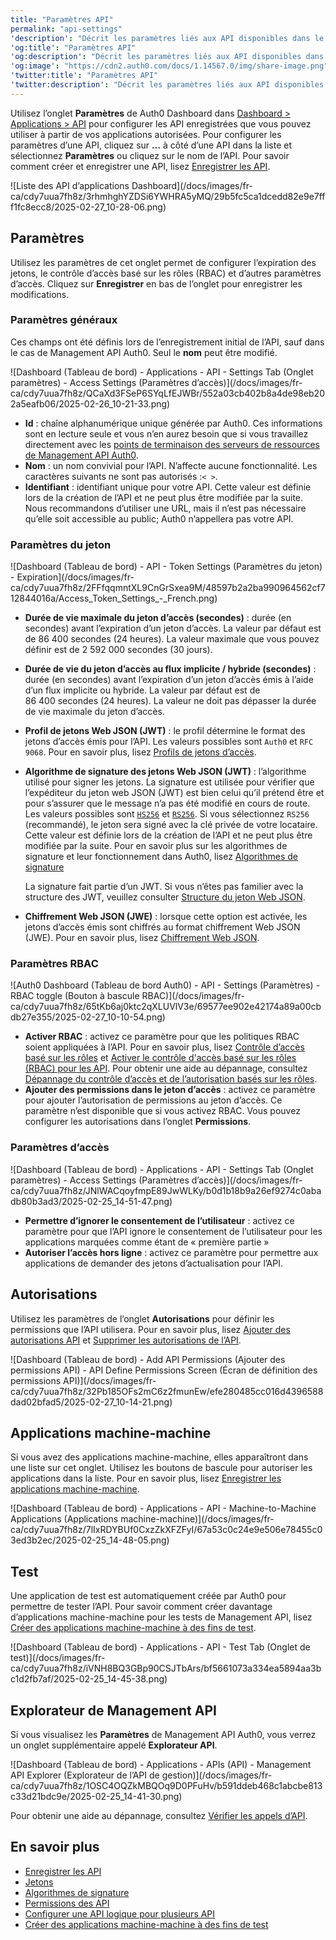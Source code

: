 ```yaml
---
title: "Paramètres API"
permalink: "api-settings"
'description': "Décrit les paramètres liés aux API disponibles dans le Dashboard Auth0."
'og:title': "Paramètres API"
'og:description': "Décrit les paramètres liés aux API disponibles dans le Dashboard Auth0."
'og:image': "https://cdn2.auth0.com/docs/1.14567.0/img/share-image.png"
'twitter:title': "Paramètres API"
'twitter:description': "Décrit les paramètres liés aux API disponibles dans le Dashboard Auth0."
---
```


Utilisez l’onglet **Paramètres** de <Tooltip href="/docs/docs/fr-ca/glossary?term=auth0-dashboard" tip="Auth0 Dashboard
Principal produit d’Auth0 pour configurer vos services." cta="Voir le glossaire">Auth0 Dashboard</Tooltip> dans [Dashboard > Applications > API](https://manage.auth0.com/#/apis) pour configurer les API enregistrées que vous pouvez utiliser à partir de vos applications autorisées. Pour configurer les paramètres d’une API, cliquez sur **…** à côté d’une API dans la liste et sélectionnez **Paramètres** ou cliquez sur le nom de l’API. Pour savoir comment créer et enregistrer une API, lisez [Enregistrer les API](/docs/fr-ca/get-started/auth0-overview/set-up-apis).

<Frame>![Liste des API d’applications Dashboard](/docs/images/fr-ca/cdy7uua7fh8z/3rhmhghYZDSi6YWHRA5yMQ/29b5fc5ca1dcedd82e9e7fff1fc8ecc8/2025-02-27_10-28-06.png)</Frame>

## Paramètres

Utilisez les paramètres de cet onglet permet de configurer l’expiration des jetons, le contrôle d’accès basé sur les rôles (RBAC) et d’autres paramètres d’accès. Cliquez sur **Enregistrer** en bas de l’onglet pour enregistrer les modifications.

### Paramètres généraux

Ces champs ont été définis lors de l’enregistrement initial de l’API, sauf dans le cas de Management API Auth0. Seul le **nom** peut être modifié.

<Frame>![Dashboard (Tableau de bord) - Applications - API - Settings Tab (Onglet paramètres) - Access Settings (Paramètres d’accès)](/docs/images/fr-ca/cdy7uua7fh8z/QCaXd3FSeP6SYqLfEJWBr/552a03cb402b8a4de98eb202a5eafb06/2025-02-26_10-21-33.png)</Frame>

* **Id** : chaîne alphanumérique unique générée par Auth0. Ces informations sont en lecture seule et vous n’en aurez besoin que si vous travaillez directement avec les [points de terminaison des serveurs de ressources de Management API Auth0](https://auth0.com/docs/api/management/v2#!/Resource_Servers/get_resource_servers_by_id).
* **Nom** : un nom convivial pour l’API. N’affecte aucune fonctionnalité. Les caractères suivants ne sont pas autorisés :`< >`.
* **Identifiant** : identifiant unique pour votre API. Cette valeur est définie lors de la création de l’API et ne peut plus être modifiée par la suite. Nous recommandons d’utiliser une URL, mais il n’est pas nécessaire qu’elle soit accessible au public; Auth0 n’appellera pas votre API.

### Paramètres du jeton

<Frame>![Dashboard (Tableau de bord) - API - Token Settings (Paramètres du jeton) - Expiration](/docs/images/fr-ca/cdy7uua7fh8z/2FFfqqmntXL9CnGrSxea9M/48597b2a2ba990964562cf712844016a/Access_Token_Settings_-_French.png)</Frame>

* **Durée de vie maximale du jeton d’accès (secondes)** : durée (en secondes) avant l’expiration d’un jeton d’accès. La valeur par défaut est de 86 400 secondes (24 heures). La valeur maximale que vous pouvez définir est de 2 592 000 secondes (30 jours).
* **Durée de vie du jeton d’accès au flux implicite / hybride (secondes)** : durée (en secondes) avant l’expiration d’un jeton d’accès émis à l’aide d’un flux implicite ou hybride. La valeur par défaut est de 86 400 secondes (24 heures). La valeur ne doit pas dépasser la durée de vie maximale du jeton d’accès.
* **Profil de jetons Web JSON (<Tooltip href="/docs/docs/fr-ca/glossary?term=json-web-token" tip="Jeton Web JSON (JWT)
Format standard de jeton d’ID (et souvent de jeton d’accès) utilisé pour représenter en toute sécurité des demandes entre deux parties." cta="Voir le glossaire">JWT</Tooltip>)** : le profil détermine le format des jetons d’accès émis pour l’API. Les valeurs possibles sont `Auth0` et `RFC 9068`. Pour en savoir plus, lisez [Profils de jetons d’accès](/docs/fr-ca/secure/tokens/access-tokens/access-token-profiles).
* **Algorithme de signature des jetons Web JSON (JWT)** : l’algorithme utilisé pour signer les jetons. La signature est utilisée pour vérifier que l’expéditeur du jeton web JSON (JWT) est bien celui qu’il prétend être et pour s’assurer que le message n’a pas été modifié en cours de route. Les valeurs possibles sont [`HS256`](https://en.wikipedia.org/wiki/Symmetric-key_algorithm) et [`RS256`](https://en.wikipedia.org/wiki/Public-key_cryptography). Si vous sélectionnez `RS256` (recommandé), le jeton sera signé avec la clé privée de votre locataire. Cette valeur est définie lors de la création de l’API et ne peut plus être modifiée par la suite. Pour en savoir plus sur les algorithmes de signature et leur fonctionnement dans Auth0, lisez [Algorithmes de signature](/docs/fr-ca/get-started/applications/signing-algorithms)

  <Callout icon="file-lines" color="#0EA5E9" iconType="regular">

  La signature fait partie d’un JWT. Si vous n’êtes pas familier avec la structure des JWT, veuillez consulter [Structure du jeton Web JSON](/docs/fr-ca/secure/tokens/json-web-tokens/json-web-token-structure).

  </Callout>

* **Chiffrement Web JSON (JWE)** : lorsque cette option est activée, les jetons d’accès émis sont chiffrés au format chiffrement Web JSON (JWE). Pour en savoir plus, lisez [Chiffrement Web JSON](/docs/fr-ca/secure/tokens/access-tokens/json-web-encryption).

### Paramètres RBAC

<Frame>![Auth0 Dashboard (Tableau de bord Auth0) - API - Settings (Paramètres) - RBAC toggle (Bouton à bascule RBAC)](/docs/images/fr-ca/cdy7uua7fh8z/65tKb6aj0ktc2qXLUVlV3e/69577ee902e42174a89a00cbdb27e355/2025-02-27_10-10-54.png)</Frame>

* **Activer RBAC** : activez ce paramètre pour que les politiques RBAC soient appliquées à l’API. Pour en savoir plus, lisez [Contrôle d’accès basé sur les rôles](/docs/fr-ca/manage-users/access-control/rbac) et [Activer le contrôle d'accès basé sur les rôles (RBAC) pour les API](/docs/fr-ca/get-started/apis/enable-role-based-access-control-for-apis). Pour obtenir une aide au dépannage, consultez [Dépannage du contrôle d’accès et de l’autorisation basés sur les rôles](/docs/fr-ca/troubleshoot/authentication-issues/troubleshoot-rbac-authorization).
* **Ajouter des permissions dans le jeton d’accès** : activez ce paramètre pour ajouter l’autorisation de permissions au jeton d’accès. Ce paramètre n’est disponible que si vous activez RBAC. Vous pouvez configurer les autorisations dans l’onglet **Permissions**.

### Paramètres d’accès

<Frame>![Dashboard (Tableau de bord) - Applications - API - Settings Tab (Onglet paramètres) - Access Settings (Paramètres d’accès)](/docs/images/fr-ca/cdy7uua7fh8z/JNlWACqoyfmpE89JwWLKy/b0d1b18b9a26ef9274c0abadb80b3ad3/2025-02-25_14-51-47.png)</Frame>

* **Permettre d’ignorer le consentement de l’utilisateur** : activez ce paramètre pour que l’API ignore le consentement de l’utilisateur pour les applications marquées comme étant de « première partie »
* **Autoriser l’accès hors ligne** : activez ce paramètre pour permettre aux applications de demander des jetons d’actualisation pour l’API.

## Autorisations

Utilisez les paramètres de l’onglet **Autorisations** pour définir les permissions que l’API utilisera. Pour en savoir plus, lisez [Ajouter des autorisations API](/docs/fr-ca/get-started/apis/add-api-permissions) et [Supprimer les autorisations de l’API](/docs/fr-ca/get-started/apis/delete-api-permissions).

<Frame>![Dashboard (Tableau de bord) - Add API Permissions (Ajouter des permissions API) - API Define Permissions Screen (Écran de définition des permissions API)](/docs/images/fr-ca/cdy7uua7fh8z/32Pb185OFs2mC6z2fmunEw/efe280485cc016d4396588dad02bfad5/2025-02-27_10-14-21.png)</Frame>

## Applications machine-machine

Si vous avez des applications machine-machine, elles apparaîtront dans une liste sur cet onglet. Utilisez les boutons de bascule pour autoriser les applications dans la liste. Pour en savoir plus, lisez [Enregistrer les applications machine-machine](/docs/fr-ca/get-started/auth0-overview/create-applications/machine-to-machine-apps).

<Frame>![Dashboard (Tableau de bord) - Applications - API - Machine-to-Machine Applications (Applications machine-machine)](/docs/images/fr-ca/cdy7uua7fh8z/7lIxRDYBUf0CxzZkXFZFyI/67a53c0c24e9e506e78455c03ed3b2ec/2025-02-25_14-48-05.png)</Frame>

## Test

Une application de test est automatiquement créée par Auth0 pour permettre de tester l’API. Pour savoir comment créer davantage d’applications machine-machine pour les tests de <Tooltip href="/docs/docs/fr-ca/glossary?term=management-api" tip="Management API
Un produit permettant aux clients d’effectuer des tâches administratives." cta="Voir le glossaire">Management API</Tooltip>, lisez [Créer des applications machine-machine à des fins de test](/docs/fr-ca/get-started/apis/create-m2m-app-test).

<Frame>![Dashboard (Tableau de bord) - Applications - API - Test Tab (Onglet de test)](/docs/images/fr-ca/cdy7uua7fh8z/iVNH8BQ3GBp90CSJTbArs/bf5661073a334ea5894aa3bc1d2fb7af/2025-02-25_14-45-38.png)</Frame>

## Explorateur de Management API

Si vous visualisez les **Paramètres** de Management API Auth0, vous verrez un onglet supplémentaire appelé **Explorateur API**.

<Frame>![Dashboard (Tableau de bord) - Applications - APIs (API) - Management API Explorer (Explorateur de l’API de gestion)](/docs/images/fr-ca/cdy7uua7fh8z/1OSC4OQZkMBQOq9D0PFuHv/b591ddeb468c1abcbe813c33d21bdc9e/2025-02-25_14-41-30.png)</Frame>

Pour obtenir une aide au dépannage, consultez [Vérifier les appels d’API](/docs/fr-ca/troubleshoot/authentication-issues/check-api-calls).

## En savoir plus

* [Enregistrer les API](/docs/fr-ca/get-started/auth0-overview/set-up-apis)
* [Jetons](/docs/fr-ca/secure/tokens)
* [Algorithmes de signature](/docs/fr-ca/get-started/applications/signing-algorithms)
* [Permissions des API](/docs/fr-ca/get-started/apis/scopes/api-scopes)
* [Configurer une API logique pour plusieurs API](/docs/fr-ca/get-started/apis/set-logical-api)
* [Créer des applications machine-machine à des fins de test](/docs/fr-ca/get-started/apis/create-m2m-app-test)